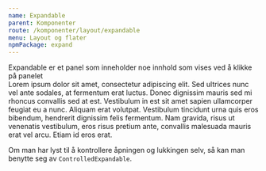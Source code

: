 ```yaml
---
name: Expandable
parent: Komponenter
route: /komponenter/layout/expandable
menu: Layout og flater
npmPackage: expand
---
```



<PageHeader>
  Expandable er et panel som inneholder noe innhold som vises ved å klikke på
  panelet
</PageHeader>

<Playground>
  <ControlledExpandable title="Heisann denne kan du åpne">
    <div>
      Lorem ipsum dolor sit amet, consectetur adipiscing elit. Sed ultrices nunc
      vel ante sodales, at fermentum erat luctus. Donec dignissim mauris sed mi
      rhoncus convallis sed at est. Vestibulum in est sit amet sapien
      ullamcorper feugiat eu a nunc. Aliquam erat volutpat. Vestibulum tincidunt
      urna quis eros bibendum, hendrerit dignissim felis fermentum. Nam gravida,
      risus ut venenatis vestibulum, eros risus pretium ante, convallis
      malesuada mauris erat vel arcu. Etiam id eros erat.
    </div>
  </ControlledExpandable>
</Playground>

Om man har lyst til å kontrollere åpningen og lukkingen selv, så kan man benytte seg av `ControlledExpandable`.

<ImportStatement imports="ControlledExpandable" />
<Props of={ControlledExpandable} />
